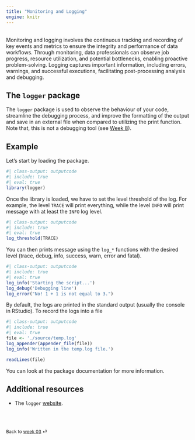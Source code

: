 ```yaml
---
title: "Monitoring and Logging"
engine: knitr
---
```


<br>
Monitoring and logging involves the continuous tracking and recording of key events and metrics to ensure the integrity and performance of data workflows. Through monitoring, data professionals can observe job progress, resource utilization, and potential bottlenecks, enabling proactive problem-solving. Logging captures important information, including errors, warnings, and successful executions, facilitating post-processing analysis and debugging.

## The `logger` package

The `logger` package is used to observe the behaviour of your code, streamline the debugging process, and improve the formatting of the output and save in an external file when compared to utilizing the print function. Note that, this is not a debugging tool (see [Week 8](../../weeks/week-8.qmd)).

::: {.callout-note appearance="simple"}

## Example

Let's start by loading the package.

```r
#| class-output: outputcode
#| include: true
#| eval: true
library(logger)
```

Once the library is loaded, we have to set the level threshold of the log. For example, the level `TRACE` will print everything, while the level `INFO` will print message with at least the `INFO` log level.

```r
#| class-output: outputcode
#| include: true
#| eval: true
log_threshold(TRACE)
```

You can then prints message using the `log_*` functions with the desired level (trace, debug, info, success, warn, error and fatal).

```r
#| class-output: outputcode
#| include: true
#| eval: true
log_info('Starting the script...')
log_debug('Debugging line')
log_error("No! 1 + 1 is not equal to 3.")
```

By default, the logs are printed in the standard output (usually the console in RStudio). To record the logs into a file 

```r
#| class-output: outputcode
#| include: true
#| eval: true
file <- './source/temp.log'
log_appender(appender_file(file))
log_info('Written in the temp.log file.')

readLines(file)
```

:::

You can look at the package documentation for more information.

## Additional resources

* The `logger` [website](https://daroczig.github.io/logger/).


<br><br>

::: {style="font-size: 0.875em;"}
Back to [week 03](/weeks/week-3.qmd) ⏎
:::